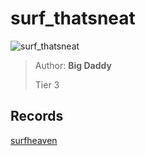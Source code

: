 
# surf_thatsneat

![surf_thatsneat](https://raw.githubusercontent.com/Sayt123/SurfMapPics/Maps-and-bonuses/csgo/surf_thatsneat.jpg)

> Author: **Big Daddy**
>
> Tier 3

## Records

[surfheaven](https://surfheaven.eu/map/surf_thatsneat)
